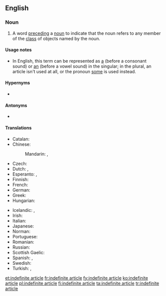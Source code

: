==English==
{{wikipedia|Article (grammar)}}

===Noun===
{{en-noun|head=[[indefinite]] [[article]]}}

# {{context|grammar|lang=en}} A word [[precede|preceding]] a [[noun]] to indicate that the noun refers to any member of the [[class]] of objects named by the noun.

====Usage notes====
* In English, this term can be represented as [[a]] (before a consonant sound) or [[an]] (before a vowel sound) in the singular; in the plural, an article isn't used at all, or the pronoun [[some]] is used instead.

====Hypernyms====
* {{l|en|article}}

====Antonyms====
* {{l|en|definite article}}

====Translations====
{{trans-top|word preceding a noun to indicate any member of the class of objects}}
* Catalan: {{t|ca|article indefinit}}
* Chinese:
*: Mandarin: {{t|cmn|不定冠詞|sc=Hani}}, {{t|cmn|不定冠词|tr=bùdìng guàncí|sc=Hani}}
* Czech: {{t|cs|neurčitý člen|m}}
* Dutch: {{t|nl|lidwoord van onbepaaldheid}}, {{t+|nl|onbepaald lidwoord|n}}
* Esperanto: {{t|eo|artikolo nedefinida}}, {{t|eo|nedefinida artikolo}}
* Finnish: {{t+|fi|epämääräinen artikkeli}}
* French: {{t+|fr|article indéfini|m}}
* German: {{t+|de|unbestimmter Artikel|m}}
* Greek: {{t|el|αόριστο άρθρο|n}}
* Hungarian: {{t+|hu|határozatlan névelő}}
{{trans-mid}}
* Icelandic: {{t+|is|óákveðinn greinir|m}}, {{t|is|óákv. gr.|m}}
* Irish: {{t|ga|an t-alt éiginnte - indefinite articles are not present in Irish itself}}
* Italian: {{t|it|articolo indefinito|m}}
* Japanese: {{t|ja|不定冠詞|tr=ふていかんし, futei kanshi}}
* Norman: {{t|nrf|articl'ye îndéfinnie|f}}
* Portuguese: {{t+|pt|artigo indefinido|m}}
* Romanian: {{t+|ro|articol nehotărât|n}}
* Russian: {{t|ru|неопределённый арти́кль|m}}
* Scottish Gaelic: {{t|gd|alt neo-chinnteach}}
* Spanish: {{t+|es|artículo indefinido|m}}, {{t+|es|artículo indeterminado}}
* Swedish: {{t|sv|obestämd artikel|c}}
* Turkish: {{t|tr|belirsiz harfitarif}}, {{t|tr|belirsiz tanımlık}}
{{trans-bottom}}

[[et:indefinite article]]
[[fr:indefinite article]]
[[fy:indefinite article]]
[[ko:indefinite article]]
[[pl:indefinite article]]
[[fi:indefinite article]]
[[ta:indefinite article]]
[[tr:indefinite article]]